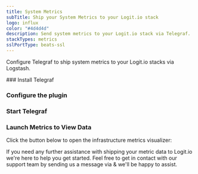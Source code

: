 ```yaml
---
title: System Metrics
subTitle: Ship your System Metrics to your Logit.io stack
logo: influx
color: "#4d4d4d"
description: Send system metrics to your Logit.io stack via Telegraf. 
stackTypes: metrics
sslPortType: beats-ssl
---
```


Configure Telegraf to ship system metrics to your Logit.io stacks via Logstash.

<Steps>
  ### Install Telegraf

  <InstallTelegraf />

  ### Configure the plugin

  <TelegrafPlugin />

  ### Start Telegraf

  <StartTelegraf />

  ### Launch Metrics to View Data

  Click the button below to open the infrastructure metrics visualizer:

  <LaunchVisualizer type="metrics" />

</Steps>

If you need any further assistance with shipping your metric data to Logit.io we're here to help you get started. 
Feel free to get in contact with our support team by sending us a message via <IntercomButton text="live chat" /> 
& we'll be happy to assist.